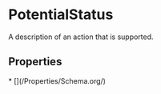   
# PotentialStatus

A description of an action that is supported.

## Properties

<Grid>
* [](/Properties/Schema.org/)
</Grid>

